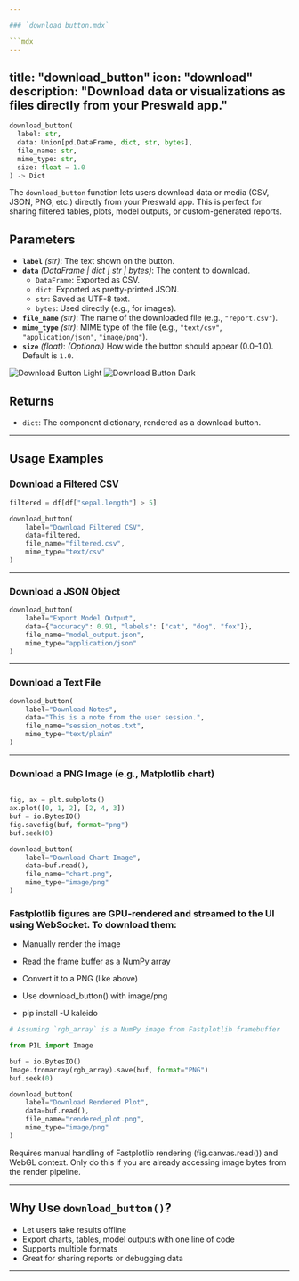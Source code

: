 ```yaml
---

### `download_button.mdx`

```mdx
---
```

title: "download_button"
icon: "download"
description: "Download data or visualizations as files directly from your Preswald app."
---

```python
download_button(
  label: str,
  data: Union[pd.DataFrame, dict, str, bytes],
  file_name: str,
  mime_type: str,
  size: float = 1.0
) -> Dict
```

The `download_button` function lets users download data or media (CSV, JSON, PNG, etc.) directly from your Preswald app. This is perfect for sharing filtered tables, plots, model outputs, or custom-generated reports.

## Parameters

- **`label`** _(str)_: The text shown on the button.
- **`data`** _(DataFrame | dict | str | bytes)_: The content to download.
  - `DataFrame`: Exported as CSV.
  - `dict`: Exported as pretty-printed JSON.
  - `str`: Saved as UTF-8 text.
  - `bytes`: Used directly (e.g., for images).
- **`file_name`** _(str)_: The name of the downloaded file (e.g., `"report.csv"`).
- **`mime_type`** _(str)_: MIME type of the file (e.g., `"text/csv"`, `"application/json"`, `"image/png"`).
- **`size`** _(float)_: _(Optional)_ How wide the button should appear (0.0–1.0). Default is `1.0`.

<Frame>
  <img
    className="block dark:hidden"
    src="/images/download-button-light.png"
    alt="Download Button Light"
  />
  <img
    className="hidden dark:block"
    src="/images/download-button-dark.png"
    alt="Download Button Dark"
  />
</Frame>

## Returns

- `dict`: The component dictionary, rendered as a download button.

---

## Usage Examples

### Download a Filtered CSV

```python
filtered = df[df["sepal.length"] > 5]

download_button(
    label="Download Filtered CSV",
    data=filtered,
    file_name="filtered.csv",
    mime_type="text/csv"
)
```

---

### Download a JSON Object

```python
download_button(
    label="Export Model Output",
    data={"accuracy": 0.91, "labels": ["cat", "dog", "fox"]},
    file_name="model_output.json",
    mime_type="application/json"
)
```

---

### Download a Text File

```python
download_button(
    label="Download Notes",
    data="This is a note from the user session.",
    file_name="session_notes.txt",
    mime_type="text/plain"
)
```

---

### Download a PNG Image (e.g., Matplotlib chart)

```python

fig, ax = plt.subplots()
ax.plot([0, 1, 2], [2, 4, 3])
buf = io.BytesIO()
fig.savefig(buf, format="png")
buf.seek(0)

download_button(
    label="Download Chart Image",
    data=buf.read(),
    file_name="chart.png",
    mime_type="image/png"
)
```

### Fastplotlib figures are GPU-rendered and streamed to the UI using WebSocket. To download them:

- Manually render the image

- Read the frame buffer as a NumPy array

- Convert it to a PNG (like above)

- Use download_button() with image/png
 
-  pip install -U kaleido

```python
# Assuming `rgb_array` is a NumPy image from Fastplotlib framebuffer

from PIL import Image

buf = io.BytesIO()
Image.fromarray(rgb_array).save(buf, format="PNG")
buf.seek(0)

download_button(
    label="Download Rendered Plot",
    data=buf.read(),
    file_name="rendered_plot.png",
    mime_type="image/png"
)
```

Requires manual handling of Fastplotlib rendering (fig.canvas.read()) and WebGL context. Only do this if you are already accessing image bytes from the render pipeline.

---

## Why Use `download_button()`?

- Let users take results offline
- Export charts, tables, model outputs with one line of code
- Supports multiple formats
- Great for sharing reports or debugging data

---
